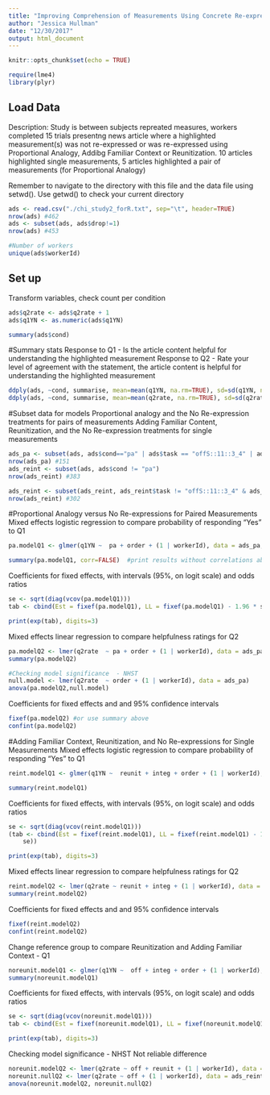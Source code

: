 ```yaml
---
title: "Improving Comprehension of Measurements Using Concrete Re-expression Strategies: Usefulness Study - Re-expressions versus No Re-expressions"
author: "Jessica Hullman"
date: "12/30/2017"
output: html_document
---
```


```r
knitr::opts_chunk$set(echo = TRUE)

require(lme4)
library(plyr)
```

## Load Data
Description: Study is between subjects repreated measures, workers completed 15 trials presentng news article where a highlighted measurement(s) was not re-expressed or was re-expressed using Proportional Analogy, Addibg Familiar Context or Reunitization. 10 articles highlighted single measurements, 5 articles highlighted a pair of measurements (for Proportional Analogy)

Remember to navigate to the directory with this file and the data file using setwd(). Use getwd() to check your current directory

```r
ads <- read.csv("./chi_study2_forR.txt", sep="\t", header=TRUE)
nrow(ads) #462
ads <- subset(ads, ads$drop!=1)
nrow(ads) #453

#Number of workers
unique(ads$workerId)

```

## Set up
Transform variables, check count per condition


```r
ads$q2rate <- ads$q2rate + 1
ads$q1YN <- as.numeric(ads$q1YN)

summary(ads$cond)
```
#Summary stats
Response to Q1 - Is the article content helpful for understanding the highlighted measurement
Response to Q2 - Rate your level of agreement with the statement, the article content is helpful for understanding the highlighted measurement

```r
ddply(ads, ~cond, summarise, mean=mean(q1YN, na.rm=TRUE), sd=sd(q1YN, na.rm=TRUE))
ddply(ads, ~cond, summarise, mean=mean(q2rate, na.rm=TRUE), sd=sd(q2rate, na.rm=TRUE))
```

#Subset data for models
Proportional analogy and the No Re-expression treatments for pairs of measurements
Adding Familiar Content, Reunitization, and the No Re-expression treatments for single measurements

```r
ads_pa <- subset(ads, ads$cond=="pa" | ads$task == "offS::11::3_4" | ads$task=="offS::13::6_10" | ads$task=="offS::17::3_4" | ads$task=="offS::2::2_4" | ads$task=="offS::4::0_3") 
nrow(ads_pa) #151
ads_reint <- subset(ads, ads$cond != "pa")
nrow(ads_reint) #383 

ads_reint <- subset(ads_reint, ads_reint$task != "offS::11::3_4" & ads_reint$task!="offS::13::6_10" & ads_reint$task!="offS::17::3_4" & ads_reint$task!="offS::2::2_4" & ads_reint$task!="offS::4::0_3")
nrow(ads_reint) #302
```

#Proportional Analogy versus No Re-expressions for Paired Measurements
Mixed effects logistic regression to compare probability of responding "Yes" to Q1

```r
pa.modelQ1 <- glmer(q1YN ~  pa + order + (1 | workerId), data = ads_pa, family = binomial, control = glmerControl(optimizer = "bobyqa"), nAGQ = 10)

summary(pa.modelQ1, corr=FALSE)  #print results without correlations about fixed effects
```

Coefficients for fixed effects, with intervals (95%, on logit scale) and odds ratios

```r
se <- sqrt(diag(vcov(pa.modelQ1)))
tab <- cbind(Est = fixef(pa.modelQ1), LL = fixef(pa.modelQ1) - 1.96 * se, UL = fixef(pa.modelQ1) + 1.96 * se)

print(exp(tab), digits=3)
```

Mixed effects linear regression to compare helpfulness ratings for Q2


```r
pa.modelQ2 <- lmer(q2rate  ~ pa + order + (1 | workerId), data = ads_pa)
summary(pa.modelQ2)

#Checking model significance  - NHST
null.model <- lmer(q2rate  ~ order + (1 | workerId), data = ads_pa)
anova(pa.modelQ2,null.model)
```

Coefficients for fixed effects and and 95% confidence intervals

```r
fixef(pa.modelQ2) #or use summary above
confint(pa.modelQ2)
```

#Adding Familiar Context, Reunitization, and No Re-expressions for Single Measurements
Mixed effects logistic regression to compare probability of responding "Yes" to Q1


```r
reint.modelQ1 <- glmer(q1YN ~  reunit + integ + order + (1 | workerId), data = ads_reint, family = binomial, control = glmerControl(optimizer = "bobyqa"), nAGQ = 10)

summary(reint.modelQ1)
```

Coefficients for fixed effects, with intervals (95%, on logit scale) and odds ratios

```r
se <- sqrt(diag(vcov(reint.modelQ1)))
(tab <- cbind(Est = fixef(reint.modelQ1), LL = fixef(reint.modelQ1) - 1.96 * se, UL = fixef(reint.modelQ1) + 1.96 *
    se))

print(exp(tab), digits=3)
```

Mixed effects linear regression to compare helpfulness ratings for Q2

```r
reint.modelQ2 <- lmer(q2rate ~ reunit + integ + (1 | workerId), data = ads_reint)
summary(reint.modelQ2)
```

Coefficients for fixed effects and and 95% confidence intervals

```r
fixef(reint.modelQ2)
confint(reint.modelQ2)
```


Change reference group to compare Reunitization and Adding Familiar Context - Q1

```r
noreunit.modelQ1 <- glmer(q1YN ~  off + integ + order + (1 | workerId), data = ads_reint, family = binomial, control = glmerControl(optimizer = "bobyqa"), nAGQ = 10)
summary(noreunit.modelQ1)
```

Coefficients for fixed effects, with intervals (95%, on logit scale) and odds ratios

```r
se <- sqrt(diag(vcov(noreunit.modelQ1)))
tab <- cbind(Est = fixef(noreunit.modelQ1), LL = fixef(noreunit.modelQ1) - 1.96 * se, UL = fixef(pa.modelQ1) + 1.96 * se)

print(exp(tab), digits=3)
```

Checking model significance - NHST
Not reliable difference

```r
noreunit.modelQ2 <- lmer(q2rate ~ off + reunit + (1 | workerId), data = ads_reint)
noreunit.nullQ2 <- lmer(q2rate ~ off + (1 | workerId), data = ads_reint)
anova(noreunit.modelQ2, noreunit.nullQ2)
```

